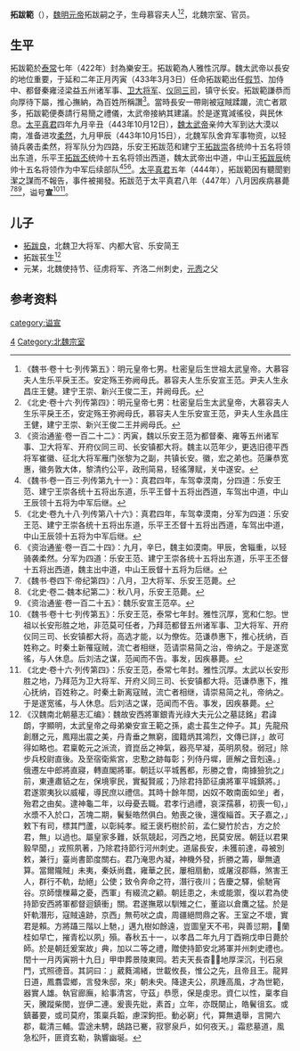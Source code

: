 '''拓跋範'''（{{bd|？||447年|catIdx=t}}），[[魏明元帝|魏明元帝]]拓跋嗣之子，生母慕容夫人<ref>《魏书·卷十七·列传第五》：明元皇帝七男。杜密皇后生世祖太武皇帝。大慕容夫人生乐平戾王丕。安定殇王弥阙母氏。慕容夫人生乐安宣王范。尹夫人生永昌庄王健。建宁王崇、新兴王俊二王，并阙母氏。</ref><ref>《北史·卷十六·列传第四》：明元皇帝七男：杜密皇后生太武皇帝，大慕容夫人生乐平戾王丕，安定殇王弥阙母氏，慕容夫人生乐安宣王范，尹夫人生永昌庄王健，建宁王崇、新兴王俊二王并阙母氏。</ref>，北魏宗室、官员。

==生平==
拓跋範於[[泰常|泰常]]七年（422年）封為樂安王。拓跋範為人雅性沉厚。魏太武帝以長安的地位重要，于延和二年正月丙寅（433年3月3日）任命拓跋範出任[[假节|假节]]、加侍中、都督秦雍泾梁益五州诸军事、[[卫大将军|卫大将军]]、[[仪同三司|仪同三司]]，镇守长安。拓跋範謙恭而向厚待下屬，推心撫納，為百姓所稱讚<ref>《资治通鉴·卷一百二十二》：丙寅，魏以乐安王范为都督秦、雍等五州诸军事、卫大将军、开府仪同三司、长安镇都大将。魏主以范年少，更选旧德平西将军崔徽、征北大将军雁门张黎为之副，共镇长安。徽，宏之弟也。范廉恭宽惠，徽务敦大体，黎清约公平，政刑简易，轻徭薄赋，关中遂安。</ref>。當時長安一帶剛被寇賊蹂躪，流亡者眾多，拓跋範便奏請行易簡之禮儀，太武帝接納其建議。於是遂寬減徭役，與民休息。[[太平真君|太平真君]]四年九月辛丑（443年10月12日），[[魏太武帝|魏太武帝]]亲帅大军到达大漠以南，准备进攻[[柔然|柔然]]，九月甲辰（443年10月15日），北魏军队舍弃军事物资，以轻骑兵袭击柔然，将军队分为四路，乐安王拓跋范和建宁王[[拓跋崇_(建宁王)|拓跋崇]]各统帅十五名将领出东道，乐平王[[拓跋丕|拓跋丕]]统帅十五名将领出西道，魏太武帝出中道，中山王[[拓跋辰|拓跋辰]]统帅十五名将领作为中军后续部队<ref>《魏书·卷一百三·列传第九十一》：真君四年，车驾幸漠南，分四道：乐安王范、建宁王崇各统十五将出东道，乐平王督十五将出西道，车驾出中道，中山王辰领十五将为中军后继。</ref><ref>《北史·卷九十八·列传第八十六》：真君四年，车驾幸漠南，分军为四道：乐安王范、建宁王崇各统十五将出东道，乐平王丕督十五将出西道，车驾出中道，中山王辰领十五将为中军后继。</ref><ref>《资治通鉴·卷一百二十四》：九月，辛巳，魏主如漠南。甲辰，舍辎重，以轻骑袭柔然。分军为四道：乐安王范、建宁王崇各统十五将出东道，乐平王丕督十五将出西道，魏主出中道，中山王辰督十五将为后继。</ref>。[[太平真君|太平真君]]五年（444年），拓跋範因有聽聞劉潔之謀而不報告，事件被揭發。拓跋范于太平真君八年（447年）八月因疾病暴薨<ref>《魏书·卷四下·帝纪第四》：八月，卫大将军、乐安王范薨。</ref><ref>《北史·卷二·魏本纪第二》：秋八月，乐安王范薨。</ref><ref>《资治通鉴·卷一百二十五》：魏乐安宣王范卒。</ref>，谥号'''宣'''<ref>《魏书·卷十七·列传第五》：乐安王范，泰常七年封。雅性沉厚，宽和仁恕。世祖以长安形胜之地，非范莫可任者，乃拜范都督五州诸军事、卫大将军、开府仪同三司、长安镇都大将，高选才能，以为僚佐。范谦恭惠下，推心抚纳，百姓称之。时秦土新罹寇贼，流亡者相继，范请崇易简之治，帝纳之。于是遂宽徭，与人休息。后刘洁之谋，范闻而不告。事发，因疾暴薨。</ref><ref>《北史·卷十六·列传第四》：乐安王范，泰常七年封。雅性沉厚。太武以长安形胜之地，乃拜范为卫大将军、开府义同三司、长安镇都大将。范谦恭惠下，推心抚纳，百姓称之。时秦土新离寇贼，流亡者相继，请崇易简之礼，帝纳之。于是遂宽徭，与人休息。后刘洁之谋，范闻而不告。事发，因疾暴薨。</ref>。

==儿子==
*[[拓跋良_(乐安王)|拓跋良]]，北魏卫大将军、内都大官、乐安简王
*拓跋苌生<ref>《汉魏南北朝墓志汇编》：魏故安西將軍銀青光祿大夫元公之墓誌銘」君諱朗，字顯明，太武皇帝之母弟樂安宣王範之孫，處士萇生之仲子。其」先龍飛創曆之元，鳳翔出震之美，丹青垂之無窮，國籍炳其鴻烈，文傳已詳，」故可得如略也。君稟乾元之派流，資崑岳之神氣，器亮早凝，英明夙發。弱冠」除步兵校尉直後。及至宿衛紫宮，忠懃之跡每彰；列侍丹墀，匪解之音剋遠。」俄遷左中郎將直寢，轉直閣將軍。朝廷以平城舊都，形勝之會，南據獫狁之」前，東連肅貊之左，保境寧民，實擬賢戚；乃除君持節征虜將軍平城鎮將。」君遂禦夷狄以威權，導民庶以禮信。其時十餘年間，凶奴不敢南面如坐」者，殆君之由矣。逮神龜二年，以母憂去職。君孝行過禮，哀深孺慕，初喪一旬，」水漿不入於口，苫塊二期，鬢髮皓然俱白。勉喪之後，還復緇首。天子嘉之，」敕下有司，標其門蘆，以彰純孝。縱王褒朽樹於前，孟仁變竹於古，方之於君，無」以過也。屬皇家多難，妖氛競起，河西之地，民莫安居。朝廷以君果毅早聞，」戎照夙著，乃除君持節行河州刺史。道届長安，未獲前達，尋被別敕，兼行」臺尚書節度關右。君乃淹思內凝，神機外發，折勝之籌，舉無遺算。當爾隴賊」未夷，秦妖尚蠢，雍華之民，屢相扇動，或屠沒郡縣，煞害王人，群行不軌，劫絕」公使；致令奔命之符，潛行夜川；告慶之驛，偷馳宵谷。京師懷樔幕之憂，西軍」有綴流之顧。朝廷患之，未或能禦，復以君為使持節安西將軍都督迴鎮衝」關。君遂撫眾以馴雉之仁，董盜以倉鷹之猛。於是奸軌潛形，寇賊遠跡，京西」無苟吠之虞，周疆絕問鼎之客。王室之不壞，實君是賴。方將躡三階以上馳，」邁九樹如餘遠，豈圖皇天不弔，與善愆期，蘭桂如早亡，摧青松以夙」殞。春秋五十一，以孝昌二年九月丁酉朔戊申日薨於師。於是朝廷爰案故」典，加以二等之禮，贈使持節安北將軍并州刺史禮也。閏十一月丙寅朔十九日」甲申葬景陵東岡。若夫天長杳，地厚深沉，刊石泉門，式照德音。其詞曰：」葳蕤鴻緒，世載攸長，惟公之先，且帝且王。龍昇日道，鳳翥雲鄉，言發朱邸，來」朝未央。降逮夫公，夙踵高風，才為世範，器實人雄。執官廊廡，給事清宮，守茲」恭愿，保是虔忠。資仁以性，稟孝自天，騰蹤柴閔，豈伊二連。爰喪先妣，素首」立年，亦既闋止，皓鬢徂玄。或鎮蕃要，或司莫府，策稟兵韜，慮深鉤拒。動必窮」代，算無遺舉，言開六郡，載清三輔。雲途未騁，鴟路已騫，寂寥泉戶，如何夜天。」霜悲墓道，風急松阡，匪資玄勒，孰響幽埏。</ref>
*元某，北魏使持节、征虏将军、齐洛二州刺史，[[元悫|元悫]]之父

==参考资料==
{{reflist}}


[[Category:魏明元帝皇子|4]]
[[Category:北魏宗室|Category:北魏宗室]]
[[category:谥宣|category:谥宣]]